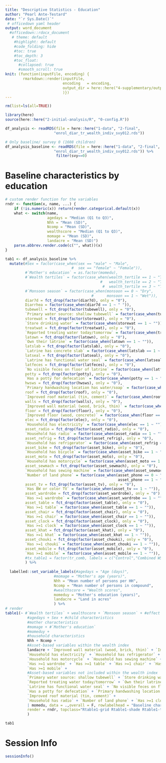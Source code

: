 ```yaml
---
title: "Descriptive Statistics - Education"
author: "Pearl Ante-Testard"
date: "`r Sys.Date()`"
 # officedown yaml header
output: word_document
  #officedown::rdocx_document
   # theme: default
    #highlight: default
    #code_folding: hide
    #toc: true
    #toc_depth: 3
    #toc_float:
      #collapsed: true
      #smooth_scroll: true
knit: (function(inputFile, encoding) {
        rmarkdown::render(inputFile, 
                          encoding   = encoding, 
                          output_dir = here::here("4-supplementary/output")
                          )})
---
```



```r

rm(list=ls(all=TRUE))

```

```r

library(here)
source(here::here("2-initial-analysis/R", "0-config.R"))

```

```r

df_analysis <- readRDS(file = here::here("1-data", "2-final",
                      "enrol_diar_tr_wealth_indiv_svy012.rds"))

# Only baseline/ survey 0 (1608 children)
df_analysis_baseline <- readRDS(file = here::here("1-data", "2-final",
                      "enrol_diar_tr_wealth_indiv_svy012.rds")) %>%
                       filter(svy==0)

```



# Baseline characteristics by education

```r

# custom render function for the variables
rndr <- function(x, name, ...) {
    if (!is.numeric(x)) return(render.categorical.default(x))
    what <- switch(name,
                   agedays = "Median (Q1 to Q3)",
                   Nhh = "Mean (SD)",
                   Ncomp = "Mean (SD)",
                   wealthscore = "Median (Q1 to Q3)",
                   momage = "Mean (SD)",
                   landacre = "Mean (SD)")
    parse.abbrev.render.code(c("", what))(x)
}

tab1 <- df_analysis_baseline %>%
  mutate(#Sex = factor(case_when(sex == "male" ~ "Male",
                              #  sex == "female" ~ "Female")),
         #`Mother's education` = as.factor(momedu),
         #`Wealth tertiles` = factor(case_when(wealth_tertile == 1 ~ "T1",
                                           #   wealth_tertile == 2 ~ "T2",
                                            #  wealth_tertile == 3 ~ "T3")),
         #`Monsoon season` = factor(case_when(monsoon == 0 ~ "Dry",
                                       #      monsoon == 1 ~ "Wet")),
         diar7d = fct_drop(factor(diar7d), only = "0"),
         Diarrhea = factor(case_when(diar7d == 1 ~ " ")),
         tubewell = fct_drop(factor(tubewell), only = "0"),
         `Primary water source: shallow tubewell` = factor(case_when(tubewell == 1 ~ "")),
         storewat = fct_drop(factor(storewat), only = "0"),
         `Store drinking water` = factor(case_when(storewat == 1 ~ "")),
         treatwat = fct_drop(factor(treatwat), only = "0"),
         `Reported treating water today/tomorrow` = factor(case_when(treatwat == 1 ~ "")),
         latown = fct_drop(factor(latown), only = "0"),
         `Own their latrine` = factor(case_when(latown == 1 ~ "")),
         latslab = fct_drop(factor(latslab), only = "0"),
         `Latrine has concrete slab` = factor(case_when(latslab == 1 ~ "")),
         latseal = fct_drop(factor(latseal), only = "0"),
         `Latrine has functional water seal` = factor(case_when(latseal == 1 ~ "")),
         latfeces = fct_drop(factor(latfeces), only = "0"),
         `No visible feces on floor of latrine` = factor(case_when(latfeces == 1 ~ "")),
         potty = fct_drop(factor(potty), only = "0"),
         `Has a potty for defecation` = factor(case_when(potty == 1 ~ "")),
         hwsws = fct_drop(factor(hwsws), only = "0"),
         `Primary handwashing location has water/soap` = factor(case_when(hwsws ==1 ~ "")),
         roof = fct_drop(factor(roof), only = "0"),
         `Improved roof material (tin, cement)` = factor(case_when(roof == 1 ~ "")),
         walls = fct_drop(factor(walls), only = "0"),
         `Improved wall material (wood, brick, thin)` = factor(case_when(walls == 1 ~ "")),
         floor = fct_drop(factor(floor), only = "0"),
         `Improved floor (wood, concrete)` = factor(case_when(floor == 1 ~ "")),
         elec = fct_drop(factor(elec), only = "0"),
         `Household has electricity` = factor(case_when(elec == 1 ~ "")),
         asset_radio = fct_drop(factor(asset_radio), only = "0"),
         `Household has radio` = factor(case_when(asset_radio == 1 ~ "")),
         asset_refrig = fct_drop(factor(asset_refrig), only = "0"),
         `Household has refrigerator` = factor(case_when(asset_refrig == 1 ~ "")),
         asset_bike = fct_drop(factor(asset_bike), only = "0"),
         `Household has bicycle` = factor(case_when(asset_bike == 1 ~ "")),
         asset_moto = fct_drop(factor(asset_moto), only = "0"),
         `Household has motorcycle` = factor(case_when(asset_moto == 1 ~ "")),
         asset_sewmach = fct_drop(factor(asset_sewmach), only = "0"),
         `Household has sewing machine` = factor(case_when(asset_sewmach == 1 ~ "")),
         `Number of land phone` = factor(case_when(asset_phone == 0 ~ "0",
                                                   asset_phone == 1 ~ "1")),
         asset_tv = fct_drop(factor(asset_tv), only = "0"),
         `Has BW or color TV` = factor(case_when(asset_tv == 1 ~ "")),
         asset_wardrobe = fct_drop(factor(asset_wardrobe), only = "0"),
         `Has >=1 wardrobe` = factor(case_when(asset_wardrobe == 1 ~ "")),
         asset_table = fct_drop(factor(asset_table), only = "0"),
         `Has >=1 table` = factor(case_when(asset_table == 1 ~ "")),
         asset_chair = fct_drop(factor(asset_chair), only = "0"),
         `Has >=1 chair` = factor(case_when(asset_chair == 1 ~ "")),
         asset_clock = fct_drop(factor(asset_clock), only = "0"),
         `Has >=1 clock` = factor(case_when(asset_clock == 1 ~ "")),
         asset_khat = fct_drop(factor(asset_khat), only = "0"),
         `Has >=1 khat` = factor(case_when(asset_khat == 1 ~ "")),
         asset_chouki = fct_drop(factor(asset_chouki), only = "0"),
         `Has >=1 chouki` = factor(case_when(asset_chouki == 1 ~ "")),
         asset_mobile = fct_drop(factor(asset_mobile), only = "0"),
         `Has >=1 mobile` = factor(case_when(asset_mobile == 1 ~ "")),
         #tx_table1 = factor(tr_comb, labels = c("Control","Combined WSH + WSHN"))
         ) %>%
  
  labelled::set_variable_labels(#agedays = "Age (days)",
                      #momage = "Mother's age (years)",
                      Nhh = "Mean number of persons per HH", 
                      Ncomp = "Mean number of persons in compound",
                      #wealthscore = "Wealth scores",
                      momeduy = "Mother's education (years)",
                      landacre = "Land in acres"
                      ) %>%
# render
table1(~ #`Wealth tertiles` + wealthscore + `Monsoon season` + #effect modifiers
          #agedays + Sex + #child characteristics
          #mother characteristics
          #momage + #`Mother's education` 
          #momeduy +
          #household characteristics
          Nhh + Ncomp + 
          #Asset-based variables within the wealth index 
          landacre + `Improved wall material (wood, brick, thin)` + `Improved floor (wood, concrete)` +
          `Household has electricity` + `Household has refrigerator` + `Household has bicycle` +
          `Household has motorcycle` + `Household has sewing machine` + `Has BW or color TV` + 
          `Has >=1 wardrobe` + `Has >=1 table` + `Has >=1 chair` + `Has >=1 khat` + `Has >=1 chouki` +
          `Has >=1 mobile` +
          #Asset-based variables not included within the wealth index
          `Primary water source: shallow tubewell` + `Store drinking water` + 
          `Reported treating water today/tomorrow` + `Own their latrine` + `Latrine has concrete slab` + 
          `Latrine has functional water seal` + `No visible feces on floor of latrine` + 
          `Has a potty for defecation` + `Primary handwashing location has water/soap` + 
          `Improved roof material (tin, cement)` + 
          `Household has radio` + `Number of land phone` + `Has >=1 clock` 
          | momedu, data = .,overall = F, rowlabelhead = "Baseline characteristics",
          render = rndr, topclass="Rtable1-grid Rtable1-shade Rtable1-times Rtable1-row"
          ) 

tab1

```


# Session Info
```r
sessionInfo()
```

